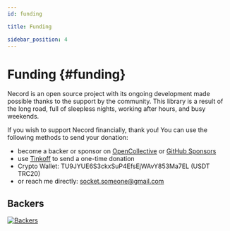 ```yaml
---
id: funding

title: Funding

sidebar_position: 4
---
```


# Funding {#funding}

Necord is an open source project with its ongoing development made possible thanks to the support by the community.
This library is a result of the long road, full of sleepless nights, working after hours, and busy weekends.

If you wish to support Necord financially, thank you!
You can use the following methods to send your donation:

-   become a backer or sponsor on [OpenCollective](https://opencollective.com/necord) or [GitHub Sponsors](https://github.com/sponsors/necordjs)
-   use [Tinkoff](https://www.tinkoff.ru/rm/filippov.aleksey372/YN6Ob51146) to send a one-time donation
-   Crypto Wallet: TU9JYUE6S3ckxSuP4EfsEjWAvY853Ma7EL (USDT TRC20)
-   or reach me directly: [socket.someone@gmail.com](mailto:socket.someone@gmail.com)

## Backers

<a href="https://opencollective.com/necord" target="_blank"><img src="https://opencollective.com/necord/backers.svg?width=1000" alt="Backers" /></a>

